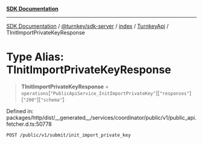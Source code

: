 [**SDK Documentation**](../../../../../../README.mdx)

***

[SDK Documentation](../../../../../../packages.mdx) / [@turnkey/sdk-server](../../../../README.mdx) / [index](../../../README.mdx) / [TurnkeyApi](../README.mdx) / TInitImportPrivateKeyResponse

# Type Alias: TInitImportPrivateKeyResponse

> **TInitImportPrivateKeyResponse** = `operations`\[`"PublicApiService_InitImportPrivateKey"`\]\[`"responses"`\]\[`"200"`\]\[`"schema"`\]

Defined in: packages/http/dist/\_\_generated\_\_/services/coordinator/public/v1/public\_api.fetcher.d.ts:50778

`POST /public/v1/submit/init_import_private_key`
